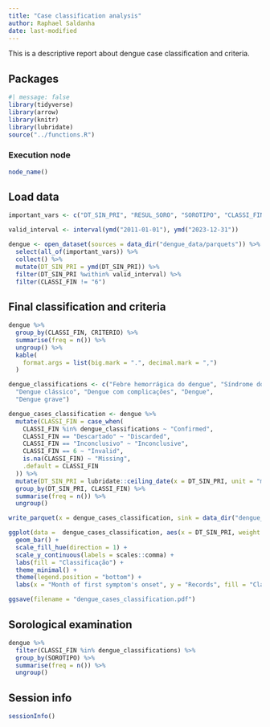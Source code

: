 ```yaml
---
title: "Case classification analysis"
author: Raphael Saldanha
date: last-modified
---
```


This is a descriptive report about dengue case classification and criteria.

## Packages

```r
#| message: false
library(tidyverse)
library(arrow)
library(knitr)
library(lubridate)
source("../functions.R")
```

### Execution node

```r
node_name()
```

## Load data

```r
important_vars <- c("DT_SIN_PRI", "RESUL_SORO", "SOROTIPO", "CLASSI_FIN", "CRITERIO")

valid_interval <- interval(ymd("2011-01-01"), ymd("2023-12-31"))

dengue <- open_dataset(sources = data_dir("dengue_data/parquets")) %>%
  select(all_of(important_vars)) %>%
  collect() %>%
  mutate(DT_SIN_PRI = ymd(DT_SIN_PRI)) %>%
  filter(DT_SIN_PRI %within% valid_interval) %>%
  filter(CLASSI_FIN != "6")
```

## Final classification and criteria

```r
dengue %>%
  group_by(CLASSI_FIN, CRITERIO) %>%
  summarise(freq = n()) %>%
  ungroup() %>%
  kable(
    format.args = list(big.mark = ".", decimal.mark = ",")
  )
```

```r
dengue_classifications <- c("Febre hemorrágica do dengue", "Síndrome do choque do dengue", "Dengue com sinais de alarme",
  "Dengue clássico", "Dengue com complicações", "Dengue",
  "Dengue grave")
```

```r
dengue_cases_classification <- dengue %>% 
  mutate(CLASSI_FIN = case_when(
    CLASSI_FIN %in% dengue_classifications ~ "Confirmed",
    CLASSI_FIN == "Descartado" ~ "Discarded",
    CLASSI_FIN == "Inconclusivo" ~ "Inconclusive",
    CLASSI_FIN == 6 ~ "Invalid",
    is.na(CLASSI_FIN) ~ "Missing",
    .default = CLASSI_FIN
  )) %>%
  mutate(DT_SIN_PRI = lubridate::ceiling_date(x = DT_SIN_PRI, unit = "month")) %>%
  group_by(DT_SIN_PRI, CLASSI_FIN) %>%
  summarise(freq = n()) %>%
  ungroup() 
```

```r
write_parquet(x = dengue_cases_classification, sink = data_dir("dengue_data/parquet_classification/dengue_cases_classification.parquet"))
```

```r
ggplot(data =  dengue_cases_classification, aes(x = DT_SIN_PRI, weight = freq, fill = CLASSI_FIN)) +
  geom_bar() +
  scale_fill_hue(direction = 1) +
  scale_y_continuous(labels = scales::comma) +
  labs(fill = "Classificação") +
  theme_minimal() +
  theme(legend.position = "bottom") +
  labs(x = "Month of first symptom's onset", y = "Records", fill = "Classification")

ggsave(filename = "dengue_cases_classification.pdf")
```

## Sorological examination

```r
dengue %>%
  filter(CLASSI_FIN %in% dengue_classifications) %>%
  group_by(SOROTIPO) %>%
  summarise(freq = n()) %>%
  ungroup()
```

## Session info

```r
sessionInfo()
```
